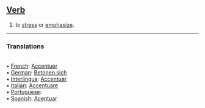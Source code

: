 ==[[Verb]]==

#to [[stress]] or [[emphasize]]. 

<HR> <P> <H3>Translations</H3>
<BR>• [[French]]: [[Accentuer]]
<BR>• [[German]]: [[Betonen sich]]
<BR>• [[Interlingua]]: [[Accentuar]]
<BR>• [[Italian]]: [[Accentuare]]
<BR>• [[Portuguese]]: [[]]
<BR>• [[Spanish]]: [[Acentuar]]
<BR>